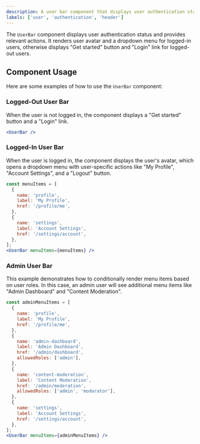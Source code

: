 ```yaml
---
description: A user bar component that displays user authentication status and actions.
labels: ['user', 'authentication', 'header']
---
```


The `UserBar` component displays user authentication status and provides relevant actions. It renders user avatar and a dropdown menu for logged-in users, otherwise displays "Get started" button and "Login" link for logged-out users.

## Component Usage

Here are some examples of how to use the `UserBar` component:

### Logged-Out User Bar
When the user is not logged in, the component displays a "Get started" button and a "Login" link.

```jsx
<UserBar />
```
### Logged-In User Bar
When the user is logged in, the component displays the user's avatar, which opens a dropdown menu with user-specific actions like "My Profile", "Account Settings", and a "Logout" button.
```jsx
const menuItems = [
  {
    name: 'profile',
    label: 'My Profile',
    href: '/profile/me',
  },
  {
    name: 'settings',
    label: 'Account Settings',
    href: '/settings/account',
  },
];
<UserBar menuItems={menuItems} />
```
### Admin User Bar
This example demonstrates how to conditionally render menu items based on user roles. In this case, an admin user will see additional menu items like "Admin Dashboard" and "Content Moderation".
```jsx
const adminMenuItems = [
  {
    name: 'profile',
    label: 'My Profile',
    href: '/profile/me',
  },
  {
    name: 'admin-dashboard',
    label: 'Admin Dashboard',
    href: '/admin/dashboard',
    allowedRoles: ['admin'],
  },
  {
    name: 'content-moderation',
    label: 'Content Moderation',
    href: '/admin/moderation',
    allowedRoles: ['admin', 'moderator'],
  },
  {
    name: 'settings',
    label: 'Account Settings',
    href: '/settings/account',
  },
];
<UserBar menuItems={adminMenuItems} />